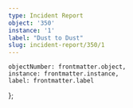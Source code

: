 ```yaml
---
type: Incident Report
object: '350'
instance: '1'
label: "Dust to Dust"
slug: incident-report/350/1
---
```


    objectNumber: frontmatter.object,
    instance: frontmatter.instance,
    label: frontmatter.label
};
